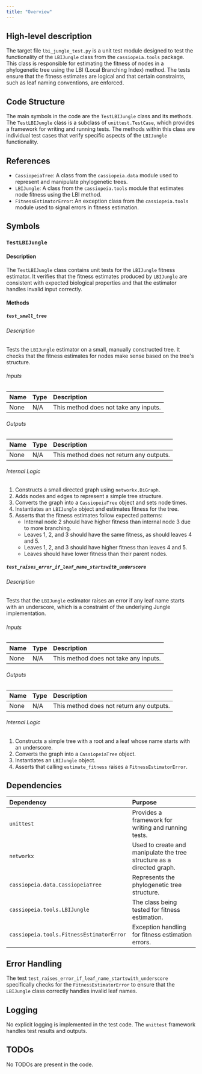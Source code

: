 ```yaml
---
title: "Overview"
---
```


## High-level description

The target file `lbi_jungle_test.py` is a unit test module designed to test the functionality of the `LBIJungle` class from the `cassiopeia.tools` package. This class is responsible for estimating the fitness of nodes in a phylogenetic tree using the LBI (Local Branching Index) method. The tests ensure that the fitness estimates are logical and that certain constraints, such as leaf naming conventions, are enforced.

## Code Structure

The main symbols in the code are the `TestLBIJungle` class and its methods. The `TestLBIJungle` class is a subclass of `unittest.TestCase`, which provides a framework for writing and running tests. The methods within this class are individual test cases that verify specific aspects of the `LBIJungle` functionality.

## References

- `CassiopeiaTree`: A class from the `cassiopeia.data` module used to represent and manipulate phylogenetic trees.
- `LBIJungle`: A class from the `cassiopeia.tools` module that estimates node fitness using the LBI method.
- `FitnessEstimatorError`: An exception class from the `cassiopeia.tools` module used to signal errors in fitness estimation.

## Symbols

### `TestLBIJungle`
#### Description
The `TestLBIJungle` class contains unit tests for the `LBIJungle` fitness estimator. It verifies that the fitness estimates produced by `LBIJungle` are consistent with expected biological properties and that the estimator handles invalid input correctly.

#### Methods

##### `test_small_tree`
###### Description
Tests the `LBIJungle` estimator on a small, manually constructed tree. It checks that the fitness estimates for nodes make sense based on the tree's structure.

###### Inputs
| Name | Type | Description |
|:-----|:-----|:------------|
| None | N/A  | This method does not take any inputs. |

###### Outputs
| Name | Type | Description |
|:-----|:-----|:------------|
| None | N/A  | This method does not return any outputs. |

###### Internal Logic
1. Constructs a small directed graph using `networkx.DiGraph`.
2. Adds nodes and edges to represent a simple tree structure.
3. Converts the graph into a `CassiopeiaTree` object and sets node times.
4. Instantiates an `LBIJungle` object and estimates fitness for the tree.
5. Asserts that the fitness estimates follow expected patterns:
   - Internal node 2 should have higher fitness than internal node 3 due to more branching.
   - Leaves 1, 2, and 3 should have the same fitness, as should leaves 4 and 5.
   - Leaves 1, 2, and 3 should have higher fitness than leaves 4 and 5.
   - Leaves should have lower fitness than their parent nodes.

##### `test_raises_error_if_leaf_name_startswith_underscore`
###### Description
Tests that the `LBIJungle` estimator raises an error if any leaf name starts with an underscore, which is a constraint of the underlying Jungle implementation.

###### Inputs
| Name | Type | Description |
|:-----|:-----|:------------|
| None | N/A  | This method does not take any inputs. |

###### Outputs
| Name | Type | Description |
|:-----|:-----|:------------|
| None | N/A  | This method does not return any outputs. |

###### Internal Logic
1. Constructs a simple tree with a root and a leaf whose name starts with an underscore.
2. Converts the graph into a `CassiopeiaTree` object.
3. Instantiates an `LBIJungle` object.
4. Asserts that calling `estimate_fitness` raises a `FitnessEstimatorError`.

## Dependencies

| Dependency | Purpose |
|:-----------|:--------|
| `unittest` | Provides a framework for writing and running tests. |
| `networkx` | Used to create and manipulate the tree structure as a directed graph. |
| `cassiopeia.data.CassiopeiaTree` | Represents the phylogenetic tree structure. |
| `cassiopeia.tools.LBIJungle` | The class being tested for fitness estimation. |
| `cassiopeia.tools.FitnessEstimatorError` | Exception handling for fitness estimation errors. |

## Error Handling

The test `test_raises_error_if_leaf_name_startswith_underscore` specifically checks for the `FitnessEstimatorError` to ensure that the `LBIJungle` class correctly handles invalid leaf names.

## Logging

No explicit logging is implemented in the test code. The `unittest` framework handles test results and outputs.

## TODOs

No TODOs are present in the code.